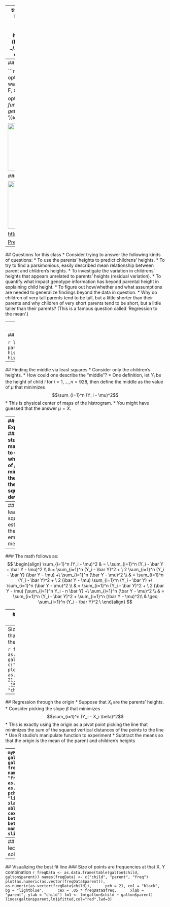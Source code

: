 
---
  title : Introduction to regression
subtitle : Regression
author : Brian Caffo, Jeff Leek and Roger Peng
job : Johns Hopkins Bloomberg School of Public Health
logo : bloomberg_shield.png
framework : io2012 # {io2012, html5slides, shower, dzslides, ...}
highlighter : highlight.js # {highlight.js, prettify, highlight}
hitheme : tomorrow #
url:
  lib: ../../libraries
assets: ../../assets
widgets : [mathjax] # {mathjax, quiz, bootstrap}
mode : selfcontained # {standalone, draft}
---
  ## A famous motivating example
  
  ```r
# make this an external chunk that can be included in any file
options(width = 100)
opts_chunk$set(message = F, error = F, warning = F, comment = NA, fig.align = 'center', dpi = 100, tidy = F, cache.path = '.cache/', fig.path = 'fig/')

options(xtable.type = 'html')
knit_hooks$set(inline = function(x) {
  if(is.numeric(x)) {
    round(x, getOption('digits'))
  } else {
    paste(as.character(x), collapse = ', ')
  }
})
knit_hooks$set(plot = knitr:::hook_plot_html)
runif(1)
```

<img class=center src=fig/galton.jpg height=150>
  
  ### (Perhaps surprisingly, this example is still relevant)
  
  <img class=center src=fig/height.png height=150>
  
  [http://www.nature.com/ejhg/journal/v17/n8/full/ejhg20095a.html](http://www.nature.com/ejhg/journal/v17/n8/full/ejhg20095a.html)

[Predicting height: the Victorian approach beats modern genomics](http://www.wired.com/wiredscience/2009/03/predicting-height-the-victorian-approach-beats-modern-genomics/)

---
  ## Questions for this class
  * Consider trying to answer the following kinds of questions:
  * To use the parents' heights to predict childrens' heights.
* To try to find a parsimonious, easily described mean
relationship between parent and children's heights.
* To investigate the variation in childrens' heights that appears
unrelated to parents' heights (residual variation).
* To quantify what impact genotype information has beyond parental height in explaining child height.
* To figure out how/whether and what assumptions are needed to
generalize findings beyond the data in question.
* Why do children of very tall parents tend to be
tall, but a little shorter than their parents and why children of very short parents tend to be short, but a little taller than their parents? (This is a famous question called 'Regression to the mean'.)

---
## Galton's Data

* Let's look at the data first, used by Francis Galton in 1885.
* Galton was a statistician who invented the term and concepts
of regression and correlation, founded the journal Biometrika,
and was the cousin of Charles Darwin.
* You may need to run `install.packages("UsingR")` if the `UsingR` library is not installed.
* Let's look at the marginal (parents disregarding children and children disregarding parents) distributions first.
* Parent distribution is all heterosexual couples.
* Correction for gender via multiplying female heights by 1.08.
* Overplotting is an issue from discretization.

---
  ## Code
  
  ```r
library(UsingR); data(galton)
par(mfrow=c(1,2))
hist(galton$child,col="blue",breaks=100)
hist(galton$parent,col="blue",breaks=100)
```

---
  ## Finding the middle via least squares
  * Consider only the children's heights.
* How could one describe the "middle"?
* One definition, let $Y_i$ be the height of child $i$ for $i = 1, \ldots, n = 928$, then define the middle as the value of $\mu$
that minimizes $$\sum_{i=1}^n (Y_i - \mu)^2$$
* This is physical center of mass of the histrogram.
* You might have guessed that the answer $\mu = \bar X$.


---
## Experiment
### Use R studio's manipulate to see what value of $\mu$ minimizes the sum of the squared deviations.

```
library(manipulate)
myHist <- function(mu){
  hist(galton$child,col="blue",breaks=100)
  lines(c(mu, mu), c(0, 150),col="red",lwd=5)
  mse <- mean((galton$child - mu)^2)
  text(63, 150, paste("mu = ", mu))
  text(63, 140, paste("MSE = ", round(mse, 2)))
}
manipulate(myHist(mu), mu = slider(62, 74, step = 0.5))
```

---
  ## The least squares estimate is the empirical mean
  ```r
hist(galton$child,col="blue",breaks=100)
meanChild <- mean(galton$child)
lines(rep(meanChild,100),seq(0,150,length=100),col="red",lwd=5)
```

---
  ### The math follows as:
  $$
  \begin{align}
\sum_{i=1}^n (Y_i - \mu)^2 & = \
\sum_{i=1}^n (Y_i - \bar Y + \bar Y - \mu)^2 \\
& = \sum_{i=1}^n (Y_i - \bar Y)^2 + \
2 \sum_{i=1}^n (Y_i - \bar Y) (\bar Y - \mu) +\
\sum_{i=1}^n (\bar Y - \mu)^2 \\
& = \sum_{i=1}^n (Y_i - \bar Y)^2 + \
2 (\bar Y - \mu) \sum_{i=1}^n (Y_i - \bar Y) +\
\sum_{i=1}^n (\bar Y - \mu)^2 \\
& = \sum_{i=1}^n (Y_i - \bar Y)^2 + \
2 (\bar Y - \mu) (\sum_{i=1}^n Y_i - n \bar Y) +\
\sum_{i=1}^n (\bar Y - \mu)^2 \\
& = \sum_{i=1}^n (Y_i - \bar Y)^2 + \sum_{i=1}^n (\bar Y - \mu)^2\\
& \geq \sum_{i=1}^n (Y_i - \bar Y)^2 \
\end{align}
$$
  
  ---
  ## Comparing childrens' heights and their parents' heights
  
  ```r
plot(galton$parent,galton$child,pch=19,col="blue")
```

---
  Size of point represents number of points at that (X, Y) combination (See the Rmd file for the code).

```r
freqData <- as.data.frame(table(galton$child, galton$parent))
names(freqData) <- c("child", "parent", "freq")
plot(as.numeric(as.vector(freqData$parent)),
     as.numeric(as.vector(freqData$child)),
     pch = 21, col = "black", bg = "lightblue",
     cex = .15 * freqData$freq,
     xlab = "parent", ylab = "child")
```

---
  ## Regression through the origin
  * Suppose that $X_i$ are the parents' heights.
* Consider picking the slope $\beta$ that minimizes $$\sum_{i=1}^n (Y_i - X_i \beta)^2$$
* This is exactly using the origin as a pivot point picking the
line that minimizes the sum of the squared vertical distances
of the points to the line
* Use R studio's manipulate function to experiment
* Subtract the means so that the origin is the mean of the parent
and children's heights

---
```
myPlot <- function(beta){
y <- galton$child - mean(galton$child)
x <- galton$parent - mean(galton$parent)
freqData <- as.data.frame(table(x, y))
names(freqData) <- c("child", "parent", "freq")
plot(
as.numeric(as.vector(freqData$parent)),
as.numeric(as.vector(freqData$child)),
pch = 21, col = "black", bg = "lightblue",
cex = .15 * freqData$freq,
xlab = "parent",
ylab = "child"
)
abline(0, beta, lwd = 3)
points(0, 0, cex = 2, pch = 19)
mse <- mean( (y - beta * x)^2 )
title(paste("beta = ", beta, "mse = ", round(mse, 3)))
}
manipulate(myPlot(beta), beta = slider(0.6, 1.2, step = 0.02))
```

---
## The solution
### In the next few lectures we'll talk about why this is the solution
```r
lm(I(child - mean(child))~ I(parent - mean(parent)) - 1, data = galton)
```

---
  ## Visualizing the best fit line
  ### Size of points are frequencies at that X, Y combination
  ```r
freqData <- as.data.frame(table(galton$child, galton$parent))
names(freqData) <- c("child", "parent", "freq")
plot(as.numeric(as.vector(freqData$parent)),
     as.numeric(as.vector(freqData$child)),
     pch = 21, col = "black", bg = "lightblue",
     cex = .05 * freqData$freq,
     xlab = "parent", ylab = "child")
lm1 <- lm(galton$child ~ galton$parent)
lines(galton$parent,lm1$fitted,col="red",lwd=3)
```